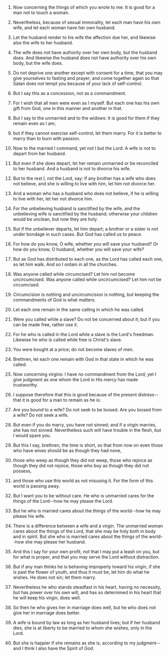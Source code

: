 
1. Now concerning the things of which you wrote to me: It is good for a man not to touch a woman.

2. Nevertheless, because of sexual immorality, let each man have his own wife, and let each woman have her own husband.

3. Let the husband render to his wife the affection due her, and likewise also the wife to her husband.

4. The wife does not have authority over her own body, but the husband does. And likewise the husband does not have authority over his own body, but the wife does.

5. Do not deprive one another except with consent for a time, that you may give yourselves to fasting and prayer; and come together again so that Satan does not tempt you because of your lack of self-control.

6. But I say this as a concession, not as a commandment.

7. For I wish that all men were even as I myself. But each one has his own gift from God, one in this manner and another in that.

8. But I say to the unmarried and to the widows: It is good for them if they remain even as I am;

9. but if they cannot exercise self-control, let them marry. For it is better to marry than to burn with passion.

10. Now to the married I command, yet not I but the Lord: A wife is not to depart from her husband.

11. But even if she does depart, let her remain unmarried or be reconciled to her husband. And a husband is not to divorce his wife.

12. But to the rest I, not the Lord, say: If any brother has a wife who does not believe, and she is willing to live with him, let him not divorce her.

13. And a woman who has a husband who does not believe, if he is willing to live with her, let her not divorce him.

14. For the unbelieving husband is sanctified by the wife, and the unbelieving wife is sanctified by the husband; otherwise your children would be unclean, but now they are holy.

15. But if the unbeliever departs, let him depart; a brother or a sister is not under bondage in such cases. But God has called us to peace.

16. For how do you know, O wife, whether you will save your husband? Or how do you know, O husband, whether you will save your wife?

17. But as God has distributed to each one, as the Lord has called each one, so let him walk. And so I ordain in all the churches.

18. Was anyone called while circumcised? Let him not become uncircumcised. Was anyone called while uncircumcised? Let him not be circumcised.

19. Circumcision is nothing and uncircumcision is nothing, but keeping the commandments of God is what matters.

20. Let each one remain in the same calling in which he was called.

21. Were you called while a slave? Do not be concerned about it; but if you can be made free, rather use it.

22. For he who is called in the Lord while a slave is the Lord's freedman. Likewise he who is called while free is Christ's slave.

23. You were bought at a price; do not become slaves of men.

24. Brethren, let each one remain with God in that state in which he was called.

25. Now concerning virgins: I have no commandment from the Lord; yet I give judgment as one whom the Lord in His mercy has made trustworthy.

26. I suppose therefore that this is good because of the present distress--that it is good for a man to remain as he is:

27. Are you bound to a wife? Do not seek to be loosed. Are you loosed from a wife? Do not seek a wife.

28. But even if you do marry, you have not sinned; and if a virgin marries, she has not sinned. Nevertheless such will have trouble in the flesh, but I would spare you.

29. But this I say, brethren, the time is short, so that from now on even those who have wives should be as though they had none,

30. those who weep as though they did not weep, those who rejoice as though they did not rejoice, those who buy as though they did not possess,

31. and those who use this world as not misusing it. For the form of this world is passing away.

32. But I want you to be without care. He who is unmarried cares for the things of the Lord--how he may please the Lord.

33. But he who is married cares about the things of the world--how he may please his wife.

34. There is a difference between a wife and a virgin. The unmarried woman cares about the things of the Lord, that she may be holy both in body and in spirit. But she who is married cares about the things of the world--how she may please her husband.

35. And this I say for your own profit, not that I may put a leash on you, but for what is proper, and that you may serve the Lord without distraction.

36. But if any man thinks he is behaving improperly toward his virgin, if she is past the flower of youth, and thus it must be, let him do what he wishes. He does not sin; let them marry.

37. Nevertheless he who stands steadfast in his heart, having no necessity, but has power over his own will, and has so determined in his heart that he will keep his virgin, does well.

38. So then he who gives her in marriage does well, but he who does not give her in marriage does better.

39. A wife is bound by law as long as her husband lives; but if her husband dies, she is at liberty to be married to whom she wishes, only in the Lord.

40. But she is happier if she remains as she is, according to my judgment--and I think I also have the Spirit of God.


